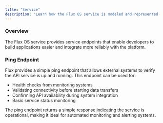 ```yaml
---
title: "Service"
description: "Learn how the Flux OS service is modeled and represented in Flux OS."
---
```


### Overview

The Flux OS service provides service endpoints that enable developers to build applications easier and integrate more reliably with the platform.

### Ping Endpoint

Flux provides a simple ping endpoint that allows external systems to verify the API service is up and running. This endpoint can be used for:

- Health checks from monitoring systems
- Validating connectivity before starting data transfers
- Confirming API availability during system integration
- Basic service status monitoring

The ping endpoint returns a simple response indicating the service is operational, making it ideal for automated monitoring and alerting systems.
